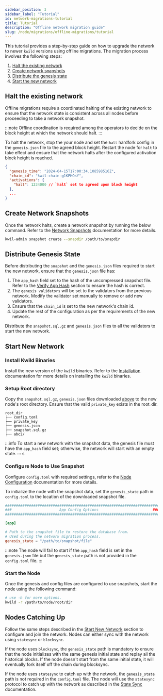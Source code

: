 ```yaml
---
sidebar_position: 3
sidebar_label: "Tutorial"
id: network-migrations-tutorial
title: Tutorial
description: "Offline network migration guide"
slug: /node/migrations/offline-migrations/tutorial
---
```


This tutorial provides a step-by-step guide on how to upgrade the network to newer `kwild` versions using offline migrations. The migration process involves the following steps:
1. [Halt the existing network](#halt-the-existing-network)
2. [Create network snapshots](#create-network-snapshots)
3. [Distribute the genesis state](#distribute-genesis-state)
4. [Start the new network](#start-new-network)

## Halt the existing network
Offline migrations require a coordinated halting of the existing network to ensure that the network state is consistent across all nodes before proceeding to take a network snapshot. 

:::note
Offline coordination is required among the operators to decide on the block height at which the network should halt. 
:::

To halt the network, stop the your node and set the `halt` hardfork config in the `genesis.json` file to the agreed block height. Restart the node for `halt` to take effect and ensure that the network halts after the configured activation block height is reached.

```json
{
  "genesis_time": "2024-04-15T17:00:34.108598516Z",
  "chain_id": "kwil-chain-g1KPHOsY",
  "activations": {
    "halt": 1234000 // `halt` set to agreed upon block height
  },
  ...
}
```

## Create Network Snapshots
Once the network halts, create a network snapshot by running the below command. Refer to the [Network Snapshots](/docs/node/migrations/offline-migrations/network-snapshots#create-snapshot) documentation for more details.

```bash
kwil-admin snapshot create --snapdir /path/to/snapdir
```

## Distribute Genesis State

Before distributing the `snapshot` and the `genesis.json` files required to start the new network, ensure that the `genesis.json` file has:
1. The `app_hash` field set to the hash of the uncompressed snapshot file. Refer to the [Verify App Hash](/docs/node/migrations/offline-migrations/network-snapshots#verify-app-hash) section to ensure the hash is correct.
2. The `genesis validators` will be set to the validators from the previous network. Modify the validator set manually to remove or add new validators.
3. Ensure that the `chain_id` is set to the new network's chain id.
4. Update the rest of the configuration as per the requirements of the new network. 

Distribute the `snapshot.sql.gz` and `genesis.json` files to all the validators to start the new network.

## Start New Network
### Install Kwild Binaries

Install the new version of the `kwild` binaries. Refer to the [Installation](/docs/daemon/installation) documentation for more details on installing the `kwild` binaries.

### Setup Root directory

Copy the `snapshot.sql.gz`, `genesis.json` files downloaded [above](/docs/node/migrations/offline-migrations/network-snapshots#download-genesis-state) to the new node's root directory. Ensure that the valid `private_key` exists in the root_dir. 

```
root_dir
├── config.toml
├── private_key
├── genesis.json
├── snapshot.sql.gz
├── abci/
```
:::info
To start a new network with the snapshot data, the genesis file must have the `app_hash` field set; otherwise, the network will start with an empty state.
:::
s

###  Configure Node to Use Snapshot

Configure `config.toml` with required settings, refer to the [Node Configuration](/docs/daemon/config/settings) documentation for more details.

To initialize the node with the snapshot data, set the `genesis_state` path in `config.toml` to the location of the downloaded snapshot file. 

```TOML
#######################################################################
###                      App Config Options                         ###
#######################################################################

[app]

# Path to the snapshot file to restore the database from.
# Used during the network migration process.
genesis_state = "/path/to/snapshot/file"
```

:::note
The node will fail to start if the `app_hash` field is set in the `genesis.json` file but the `genesis_state` path is not provided in the `config.toml` file.
:::

### Start the Node

Once the genesis and config files are configured to use snapshots, start the node using the following command:

```bash
# use -h for more options. 
kwild -r /path/to/node/root/dir
```

## Nodes Catching Up

Follow the same steps described in the [Start New Network](#start-new-network) section to configure and join the network. Nodes can either sync with the network using `statesync` or `blocksync`.

If the node uses `blocksync`, the `genesis_state` path is mandatory to ensure that the node initializes with the same genesis initial state and replay all the historical blocks. If the node doesn't start from the same initial state, it will eventually fork itself off the chain during blocksync. 

If the node uses `statesync` to catch up with the network, the `genesis_state` path is not required in the `config.toml` file. The node will use the `statesync` protocol to catch up with the network as described in the [State Sync](/docs/node/statesync) documentation.

